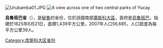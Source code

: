 [[Image:Urubamba01.JPG|right]]
[[Image:102-Yucay.JPG|A view across one of two central parks of Yucay]]

'''烏魯班巴省'''（{{lang-es|Provincia de Urubamba}}），是[[秘魯|秘魯]]的省份，位於該國南部[[庫斯科大區|庫斯科大區]]，首府是[[烏魯班巴|烏魯班巴]]，始建於1825年6月21日，面積1,439平方公里，2007年人口56,685，人口密度為每平方公里39人。

{{coord|13.310334|S|72.12|W|type:adm2nd_source:itwiki|display=title}}

{{秘魯省份|state=collapsed}}
{{秘鲁行政区划小作品}}
[[Category:库斯科大区省份|Category:库斯科大区省份]]